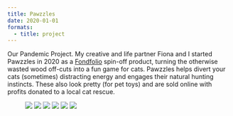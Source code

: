 ```yaml
---
title: Pawzzles
date: 2020-01-01
formats:
  - title: project
---
```



Our Pandemic Project. My creative and life partner Fiona and I started Pawzzles in 2020 as a <a href="/fondfolio">Fondfolio</a> spin-off product, turning the otherwise wasted wood off-cuts into a fun game for cats. Pawzzles helps divert your cats (sometimes) distracting energy and engages their natural hunting instincts. These also look pretty (for pet toys) and are sold online with profits donated to a local cat rescue.

<figure>
  <img className="span-2" src="/images/pawzzles-1.jpg" />
  <img src="/images/pawzzles-2.jpg" />
  <img src="/images/pawzzles-3.jpg" />
  <img className="span-2" src="/images/pawzzles-4.jpg" />
  <img className="span-2"src="/images/pawzzles-5.jpg" />
  <img className="span-2" src="/images/pawzzles-6.jpg" />
</figure>
